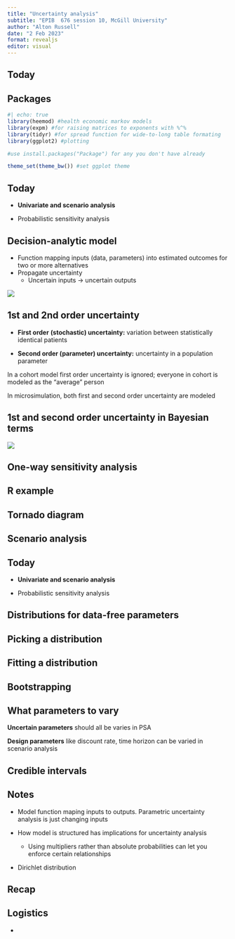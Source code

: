 ```yaml
---
title: "Uncertainty analysis"
subtitle: "EPIB  676 session 10, McGill University"
author: "Alton Russell"
date: "2 Feb 2023"
format: revealjs
editor: visual
---
```


## Today

## Packages

```r
#| echo: true
library(heemod) #health economic markov models
library(expm) #for raising matrices to exponents with %^%
library(tidyr) #for spread function for wide-to-long table formating
library(ggplot2) #plotting

#use install.packages("Package") for any you don't have already

theme_set(theme_bw()) #set ggplot theme
```

## Today

-   **Univariate and scenario analysis**

-   Probabilistic sensitivity analysis

## Decision-analytic model

-   Function mapping inputs (data, parameters) into estimated outcomes for two or more alternatives
-   Propagate uncertainty
    -   Uncertain inputs → uncertain outputs

![](model-inputs-outputs.svg)

## 1st and 2nd order uncertainty

-   **First order** **(stochastic) uncertainty:** variation between statistically identical patients

-   **Second order (parameter) uncertainty:** uncertainty in a population parameter

In a cohort model first order uncertainty is ignored; everyone in cohort is modeled as the "average" person

In microsimulation, both first and second order uncertainty are modeled

## 1st and second order uncertainty in Bayesian terms

![](sampling_dists_posterior_statisticalRethinking.png)

## One-way sensitivity analysis

## R example

## Tornado diagram

## Scenario analysis

## Today

-   **Univariate and scenario analysis**

-   Probabilistic sensitivity analysis

## Distributions for data-free parameters

## Picking a distribution

## Fitting a distribution

## Bootstrapping

## What parameters to vary

**Uncertain parameters** should all be varies in PSA

**Design parameters** like discount rate, time horizon can be varied in scenario analysis

## Credible intervals

## Notes

-   Model function maping inputs to outputs. Parametric uncertainty analysis is just changing inputs

-   How model is structured has implications for uncertainty analysis

    -   Using multipliers rather than absolute probabilities can let you enforce certain relationships

-   Dirichlet distribution

## Recap

## Logistics

-   
